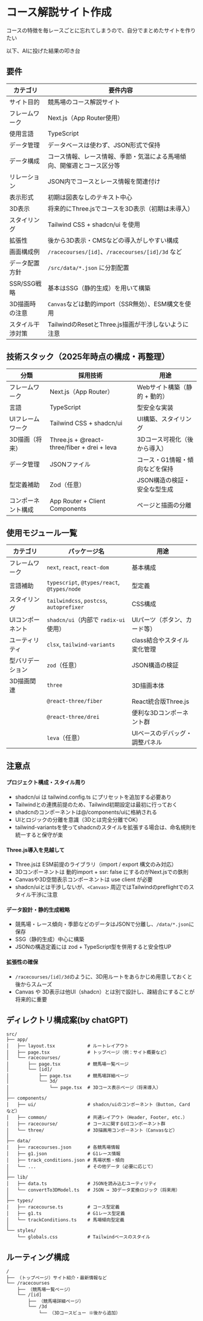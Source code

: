 # コース解説サイト作成
コースの特徴を毎レースごとに忘れてしまうので、自分でまとめたサイトを作りたい

以下、AIに投げた結果の叩き台

## 要件
| カテゴリ      | 要件内容                                          |
| --------- | --------------------------------------------- |
| サイト目的     | 競馬場のコース解説サイト                                  |
| フレームワーク   | Next.js（App Router使用）                         |
| 使用言語      | TypeScript                                    |
| データ管理     | データベースは使わず、JSON形式で保持                          |
| データ構成     | コース情報、レース情報、季節・気温による馬場傾向、開催週とコース区分等         |
| リレーション    | JSON内でコースとレース情報を関連付け                     |
| 表示形式      | 初期は図表なしのテキスト中心                                |
| 3D表示      | 将来的にThree.jsでコースを3D表示（初期は未導入）                 |
| スタイリング    | Tailwind CSS + shadcn/ui を使用                  |
| 拡張性       | 後から3D表示・CMSなどの導入がしやすい構成                       |
| 画面構成例     | `/racecourses/[id]`、`/racecourses/[id]/3d` など |
| データ配置方針   | `/src/data/*.json` に分割配置                      |
| SSR/SSG戦略 | 基本はSSG（静的生成）を用いて構築                            |
| 3D描画時の注意  | `Canvas`などは動的import（SSR無効）、ESM構文を使用           |
| スタイル干渉対策  | TailwindのResetとThree.js描画が干渉しないように注意          |



## 技術スタック（2025年時点の構成・再整理）
| 分類        | 採用技術                                             | 用途                |
| --------- | ------------------------------------------------ | ----------------- |
| フレームワーク   | Next.js（App Router）                              | Webサイト構築（静的 + 動的） |
| 言語        | TypeScript                                       | 型安全な実装            |
| UIフレームワーク | Tailwind CSS + shadcn/ui                 | UI構築、スタイリング       |
| 3D描画（将来）  | Three.js + @react-three/fiber + drei + leva      | 3Dコース可視化（後から導入）   |
| データ管理     | JSONファイル                                         | コース・G1情報・傾向などを保持  |
| 型定義補助     | Zod（任意）                                          | JSON構造の検証・安全な型生成  |
| コンポーネント構成 | App Router + Client Components                   | ページと描画の分離         |

## 使用モジュール一覧
| カテゴリ      | パッケージ名                                      | 用途               |
| --------- | ------------------------------------------- | ---------------- |
| フレームワーク   | `next`, `react`, `react-dom`                | 基本構成             |
| 言語補助      | `typescript`, `@types/react`, `@types/node` | 型定義              |
| スタイリング    | `tailwindcss`, `postcss`, `autoprefixer`    | CSS構成            |
| UIコンポーネント | `shadcn/ui`（内部で `radix-ui` 使用）              | UIパーツ（ボタン、カード等）  |
| ユーティリティ   | `clsx`, `tailwind-variants`                 | class結合やスタイル変化管理 |
| 型バリデーション  | `zod`（任意）                                   | JSON構造の検証        |
| 3D描画関連    | `three`                                     | 3D描画本体           |
|           | `@react-three/fiber`                        | React統合版Three.js |
|           | `@react-three/drei`                         | 便利な3Dコンポーネント群    |
|           | `leva`（任意）                                  | UIベースのデバッグ・調整パネル |

## 注意点
#### プロジェクト構成・スタイル周り
- shadcn/ui は tailwind.config.ts にプリセットを追加する必要あり
- Tailwindとの連携前提のため、Tailwind初期設定は最初に行っておく
- shadcnのコンポーネントは@/components/uiに格納される
- UIとロジックの分離を意識（3Dとは完全分離でOK）
- tailwind-variantsを使ってshadcnのスタイルを拡張する場合は、命名規則を統一すると保守が楽

#### Three.js導入を見越して
- Three.jsは ESM前提のライブラリ（import / export 構文のみ対応）
- 3Dコンポーネントは 動的import + ssr: false にするのがNext.jsでの鉄則
- Canvasや3D空間表示コンポーネントは use client が必要
- shadcn/uiとは干渉しないが、`<Canvas>` 周辺ではTailwindのpreflightでのスタイル干渉に注意

#### データ設計・静的生成戦略
- 競馬場・レース傾向・季節などのデータはJSONで分離し、`/data/*.json`に保存
- SSG（静的生成）中心に構築
- JSONの構造定義には zod + TypeScript型を併用すると安全性UP

#### 拡張性の確保
- `/racecourses/[id]/3d`のように、3D用ルートをあらかじめ用意しておくと後からスムーズ
- Canvas や 3D表示は他UI（shadcn）とは別で設計し、疎結合にすることが将来的に重要


## ディレクトリ構成案(by chatGPT)
```
src/
├── app/
│   ├── layout.tsx            # ルートレイアウト
│   ├── page.tsx              # トップページ（例：サイト概要など）
│   └── racecourses/
│       ├── page.tsx          # 競馬場一覧ページ
│       └── [id]/
│           ├── page.tsx      # 競馬場詳細ページ
│           └── 3d/
│               └── page.tsx  # 3Dコース表示ページ（将来導入）
│
├── components/
│   ├── ui/                   # shadcn/uiのコンポーネント（Button, Card など）
│   ├── common/               # 共通レイアウト（Header, Footer, etc.）
│   ├── racecourse/           # コースに関するUIコンポーネント群
│   └── three/                # 3D描画用コンポーネント（Canvasなど）
│
├── data/
│   ├── racecourses.json      # 各競馬場情報
│   ├── g1.json               # G1レース情報
│   ├── track_conditions.json # 馬場状態・傾向
│   └── ...                   # その他データ（必要に応じて）
│
├── lib/
│   ├── data.ts               # JSONを読み込むユーティリティ
│   └── convertTo3DModel.ts   # JSON → 3Dデータ変換ロジック（将来用）
│
├── types/
│   ├── racecourse.ts         # コース型定義
│   ├── g1.ts                 # G1レース型定義
│   └── trackConditions.ts    # 馬場傾向型定義
│
└── styles/
    └── globals.css           # Tailwindベースのスタイル
```

## ルーティング構成
```
/
├── （トップページ）サイト紹介・最新情報など
└── /racecourses
    ├── （競馬場一覧ページ）
    └── /[id]
        ├── （競馬場詳細ページ）
        └── /3d
            └── （3Dコースビュー ※後から追加）
```